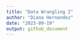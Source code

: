 ```yaml
---
title: "Data Wrangling I"
author: "Diana Hernandez"
date: "2023-09-19"
output: github_document
---
```



